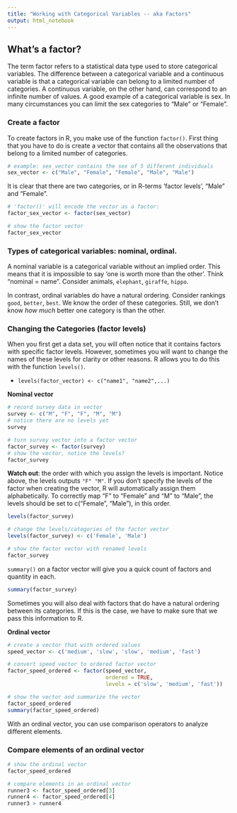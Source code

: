 ```yaml
---
title: "Working with Categorical Variables -- aka Factors"
output: html_notebook
---
```


## What's a factor?
The term factor refers to a statistical data type used to store categorical variables. The difference between a categorical variable and a continuous variable is that a categorical variable can belong to a limited number of categories. A continuous variable, on the other hand, can correspond to an infinite number of values. A good example of a categorical variable is sex. In many circumstances you can limit the sex categories to "Male" or "Female". 

### Create a factor
To create factors in R, you make use of the function `factor()`. First thing that you have to do is create a vector that contains all the observations that belong to a limited number of categories.
```r
# example: sex_vector contains the sex of 5 different individuals
sex_vector <- c("Male", "Female", "Female", "Male", "Male")
```

It is clear that there are two categories, or in R-terms 'factor levels', "Male" and "Female".

```r
# 'factor()' will encode the vector as a factor:
factor_sex_vector <- factor(sex_vector)

# show the factor vector
factor_sex_vector
```

### Types of categorical variables: nominal, ordinal.

A nominal variable is a categorical variable without an implied order. This means that it is impossible to say 'one is worth more than the other'. Think "nominal = name". Consider animals, `elephant`, `giraffe`, `hippo`.

In contrast, ordinal variables do have a natural ordering. Consider rankings `good`, `better`, `best`. We know the order of these categories. Still, we don't know *how much* better one category is than the other.


### Changing the Categories (factor levels)
When you first get a data set, you will often notice that it contains factors with specific factor levels. However, sometimes you will want to change the names of these levels for clarity or other reasons. R allows you to do this with the function `levels()`.

* `levels(factor_vector) <- c("name1", "name2",...)`

**Nominal vector**
```r
# record survey data in vector
survey <- c("M", "F", "F", "M", "M")
# notice there are no levels yet
survey

# turn survey vector into a factor vector
factor_survey <- factor(survey)
# show the vector, notice the levels?
factor_survey
```


**Watch out**: the order with which you assign the levels is important. Notice above, the levels outputs `"F" "M"`. If you don't specify the levels of the factor when creating the vector, R will automatically assign them alphabetically. To correctly map "F" to "Female" and "M" to "Male", the levels should be set to c("Female", "Male"), in this order.
```r
levels(factor_survey)

# change the levels/categories of the factor vector
levels(factor_survey) <- c('Female', 'Male')

# show the factor vector with renamed levels
factor_survey
```

`summary()` on a factor vector will give you a quick count of factors and quantity in each.
```r
summary(factor_survey)
```

Sometimes you will also deal with factors that do have a natural ordering between its categories. If this is the case, we have to make sure that we pass this information to R.

**Ordinal vector**
```r
# create a vector that with ordered values
speed_vector <- c('medium', 'slow', 'slow', 'medium', 'fast')

# convert speed vector to ordered factor vector
factor_speed_ordered <- factor(speed_vector,
                               ordered = TRUE,
                               levels = c('slow', 'medium', 'fast'))

# show the vector and summarize the vector
factor_speed_ordered
summary(factor_speed_ordered)
```

With an ordinal vector, you can use comparison operators to analyze different elements.

### Compare elements of an ordinal vector
```r
# show the ordinal vector
factor_speed_ordered

# compare elements in an ordinal vector
runner3 <- factor_speed_ordered[3]
runner4 <- factor_speed_ordered[4]
runner3 > runner4
```